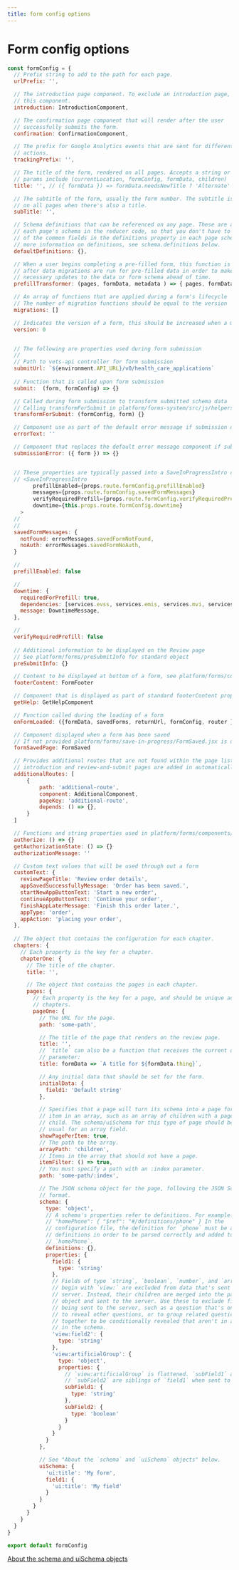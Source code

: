 ```yaml
---
title: form config options
---
```


# Form config options

```js
const formConfig = {
  // Prefix string to add to the path for each page.
  urlPrefix: '',

  // The introduction page component. To exclude an introduction page, remove
  // this component.
  introduction: IntroductionComponent,

  // The confirmation page component that will render after the user
  // successfully submits the form.
  confirmation: ConfirmationComponent,

  // The prefix for Google Analytics events that are sent for different form
  // actions.
  trackingPrefix: '',

  // The title of the form, rendered on all pages. Accepts a string or function
  // params include (currentLocation, formConfig, formData, children)
  title: '', // ({ formData }) => formData.needsNewTitle ? 'Alternate' : 'Form',

  // The subtitle of the form, usually the form number. The subtitle is rendered
  // on all pages when there's also a title.
  subTitle: '',

  // Schema definitions that can be referenced on any page. These are added to
  // each page's schema in the reducer code, so that you don't have to put all
  // of the common fields in the definitions property in each page schema. For
  // more information on definitions, see schema.definitions below.
  defaultDefinitions: {},

  // When a user begins completing a pre-filled form, this function is called
  // after data migrations are run for pre-filled data in order to make
  // necessary updates to the data or form schema ahead of time.
  prefillTransformer: (pages, formData, metadata ) => { pages, formData, metadata },

  // An array of functions that are applied during a form's lifecycle
  // The number of migration functions should be equal to the version
  migrations: []

  // Indicates the version of a form, this should be increased when a migration is required
  version: 0


  // The following are properties used during form submission
  //
  // Path to vets-api controller for form submission
  submitUrl: `${environment.API_URL}/v0/health_care_applications`
  
  // Function that is called upon form submission
  submit:  (form, formConfig) => {}

  // Called during form submission to transform submitted schema data
  // Calling transformForSubmit in platform/forms-system/src/js/helpers will remove view fields from the schema data
  transformForSubmit: (formConfig, form) {}

  // Component use as part of the default error message if submission of the form fails
  errorText: ''

  // Component that replaces the default error message component if submission of the form fails
  submissionError: ({ form }) => {}


  // These properties are typically passed into a SaveInProgressIntro component in the form's introduction container
  // <SaveInProgressIntro
        prefillEnabled={props.route.formConfig.prefillEnabled}
        messages={props.route.formConfig.savedFormMessages}
        verifyRequiredPrefill={props.route.formConfig.verifyRequiredPrefill}
        downtime={this.props.route.formConfig.downtime}
    >
  //
  //
  savedFormMessages: {
    notFound: errorMessages.savedFormNotFound,
    noAuth: errorMessages.savedFormNoAuth,
  }

  //
  prefillEnabled: false

  //
  downtime: {
    requiredForPrefill: true,
    dependencies: [services.evss, services.emis, services.mvi, services.vet360],
    message: DowntimeMessage,
  },

  //
  verifyRequiredPrefill: false
  
  // Additional information to be displayed on the Review page
  // See platform/forms/preSubmitInfo for standard object
  preSubmitInfo: {}

  // Content to be displayed at bottom of a form, see platform/forms/components/FormFooter for standard object
  footerContent: FormFooter

  // Component that is displayed as part of standard footerContent property
  getHelp: GetHelpComponent

  // Function called during the loading of a form
  onFormLoaded: ({formData, savedForms, returnUrl, formConfig, router }) => {}

  // Component displayed when a form has been saved
  // If not provided platform/forms/save-in-progress/FormSaved.jsx is used instead
  formSavedPage: FormSaved

  // Provides additional routes that are not found within the page lists
  // introduction and review-and-submit pages are added in automatically
  additionalRoutes: [
      {
          path: 'additional-route',
          component: AdditionalComponent,
          pageKey: 'additional-route',
          depends: () => {},
      }
  ]

  // Functions and string properties used in platform/forms/components/AuthorizationComponent.jsx for form 686
  authorize: () => {}
  getAuthorizationState: () => {}
  authorizationMessage: ''

  // Custom text values that will be used through out a form
  customText: {
    reviewPageTitle: 'Review order details',
    appSavedSuccessfullyMessage: 'Order has been saved.',
    startNewAppButtonText: 'Start a new order',
    continueAppButtonText: 'Continue your order',
    finishAppLaterMessage: 'Finish this order later.',
    appType: 'order',
    appAction: 'placing your order',
  },
  
  // The object that contains the configuration for each chapter.
  chapters: {
    // Each property is the key for a chapter.
    chapterOne: {
      // The title of the chapter.
      title: '',

      // The object that contains the pages in each chapter.
      pages: {
        // Each property is the key for a page, and should be unique across
        // chapters.
        pageOne: {
          // The URL for the page.
          path: 'some-path',

          // The title of the page that renders on the review page.
          title: '',
          // `title` can also be a function that receives the current data as a
          // parameter:
          title: formData => `A title for ${formData.thing}`,

          // Any initial data that should be set for the form.
          initialData: {
            field1: 'Default string'
          },

          // Specifies that a page will turn its schema into a page for each
          // item in an array, such as an array of children with a page for each
          // child. The schema/uiSchema for this type of page should be built as
          // usual for an array field.
          showPagePerItem: true,
          // The path to the array.
          arrayPath: 'children',
          // Items in the array that should not have a page.
          itemFilter: () => true,
          // You must specify a path with an :index parameter.
          path: 'some-path/:index',

          // The JSON schema object for the page, following the JSON Schema
          // format.
          schema: {
            type: 'object',
            // A schema's properties refer to definitions. For example:
            // "homePhone": { "$ref": "#/definitions/phone" } In the
            // configuration file, the definition for `phone` must be added into
            // definitions in order to be parsed correctly and added to
            // `homePhone`.
            definitions: {},
            properties: {
              field1: {
                type: 'string'
              },
              // Fields of type `string`, `boolean`, `number`, and `array` that
              // begin with `view:` are excluded from data that's sent to the
              // server. Instead, their children are merged into the parent
              // object and sent to the server. Use these to exclude fields from
              // being sent to the server, such as a question that's only used
              // to reveal other questions, or to group related questions
              // together to be conditionally revealed that aren't in an object
              // in the schema.
              'view:field2': {
                type: 'string'
              },
              'view:artificialGroup': {
                type: 'object',
                properties: {
                  // `view:artificialGroup` is flattened. `subField1` and
                  // `subField2` are siblings of `field1` when sent to the API.
                  subField1: {
                    type: 'string'
                  },
                  subField2: {
                    type: 'boolean'
                  }
                }
              }
            }
          },

          // See "About the `schema` and `uiSchema` objects" below.
          uiSchema: {
            'ui:title': 'My form',
            field1: {
              'ui:title': 'My field'
            }
          }
        }
      }
    }
  }
}

export default formConfig
```

[About the schema and uiSchema objects](/about-the-schema-and-uischema-objects)
